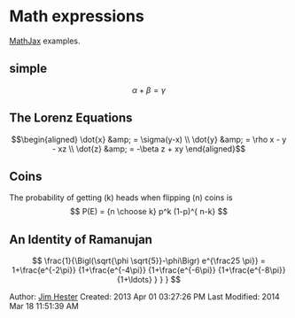 <!--
%\VignetteEngine{knitr::knitr}
%\VignetteIndexEntry{Math expressions example}
-->

# Math expressions #
[MathJax](http://www.mathjax.org/demos/tex-samples) examples.

## simple
$$ \alpha+\beta=\gamma $$

## The Lorenz Equations ##
$$\begin{aligned}
\dot{x} &amp; = \sigma(y-x) \\
\dot{y} &amp; = \rho x - y - xz \\
\dot{z} &amp; = -\beta z + xy
\end{aligned}$$

## Coins ##
The probability of getting \(k\) heads when flipping \(n\) coins is
$$ P(E)   = {n \choose k} p^k (1-p)^{ n-k} $$

## An Identity of Ramanujan ##
$$ \frac{1}{\Bigl(\sqrt{\phi \sqrt{5}}-\phi\Bigr) e^{\frac25 \pi}} =
1+\frac{e^{-2\pi}} {1+\frac{e^{-4\pi}} {1+\frac{e^{-6\pi}}
{1+\frac{e^{-8\pi}} {1+\ldots} } } } $$

Author: [Jim Hester](http://jimhester.com)
Created: 2013 Apr 01 03:27:26 PM
Last Modified: 2014 Mar 18 11:51:39 AM
